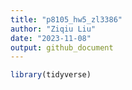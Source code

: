 ```yaml
---
title: "p8105_hw5_zl3386"
author: "Ziqiu Liu"
date: "2023-11-08"
output: github_document
---
```


```r
library(tidyverse)
```

